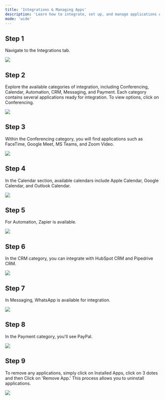 ```yaml
---
title: 'Integrations & Managing Apps'
description: 'Learn how to integrate, set up, and manage applications within the platform with easy-to-follow steps.'
mode: 'wide'
---
```


## Step 1

Navigate to the Integrations tab.

<Frame><img src="/images/Integrations/2.webp" /></Frame>

## Step 2

Explore the available categories of integration, including Conferencing, Calendar, Automation, CRM, Messaging, and Payment. Each category contains several applications ready for integration. To view options, click on Conferencing.

<Frame><img src="/images/Integrations/1.webp" /></Frame>

## Step 3

Within the Conferencing category, you will find applications such as FaceTime, Google Meet, MS Teams, and Zoom Video. 

<Frame><img src="/images/Integrations/3.webp" /></Frame>

## Step 4

In the Calendar section, available calendars include Apple Calendar, Google Calendar, and Outlook Calendar.

<Frame><img src="/images/Integrations/4.webp" /></Frame>

## Step 5

For Automation, Zapier is available. 

<Frame><img src="/images/Integrations/5.webp" /></Frame>

## Step 6

In the CRM category, you can integrate with HubSpot CRM and Pipedrive CRM.

<Frame><img src="/images/Integrations/6.webp" /></Frame>

## Step 7

In Messaging, WhatsApp is available for integration.

<Frame><img src="/images/Integrations/7.webp" /></Frame>

## Step 8

In the Payment category, you'll see PayPal.

<Frame><img src="/images/Integrations/8.webp" /></Frame>

## Step 9

To remove any applications, simply click on Installed Apps, click on 3 dotes and then Click on 'Remove App.' This process allows you to uninstall applications.

<Frame><img src="/images/Integrations/9.webp" /></Frame>